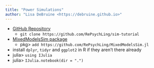 ```yaml
---
title: "Power Simulations"
author: "Lisa DeBruine <https://debruine.github.io>"
---
```




* [GitHub Repository](https://github.com/RePsychLing/sim-tutorial) 
    - `git clone https://github.com/RePsychLing/sim-tutorial`
* [MixedModelsSim package](https://github.com/RePsychLing/MixedModelsSim.jl)
    - pkg> `add https://github.com/RePsychLing/MixedModelsSim.jl`
* install `dplyr`, `tidyr` and `ggplot2` in R if they aren't there already
* julia> `using IJulia`
* julia> `IJulia.notebook(dir = ".")`